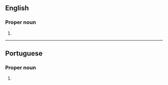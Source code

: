 ==English==
{{wikipedia}}

===Proper noun===
{{en-proper noun}}

# {{place:Brazil/state capital|en|state=Acre}}

----

==Portuguese==

===Proper noun===
{{pt-proper noun|head=[[rio|Rio]] [[branco|Branco]]}}

# {{place:Brazil/state capital|pt|state=Acre}}